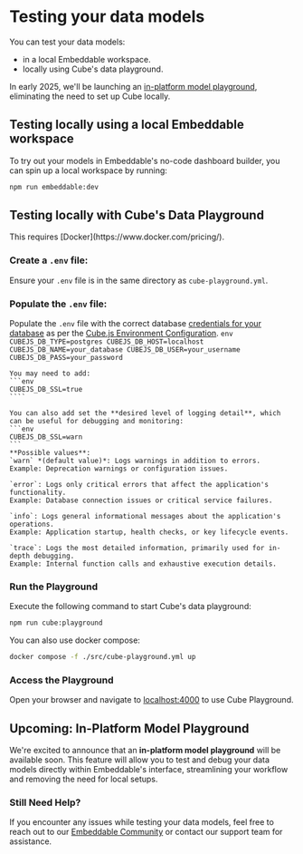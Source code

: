 
# Testing your data models

You can test your data models:
- in a local Embeddable workspace. 
- locally using Cube's data playground. 

In early 2025, we'll be launching an [in-platform model playground](/data-modeling/testing-models#upcoming-in-platform-model-playground), eliminating the need to set up Cube locally.

## Testing locally using a local Embeddable workspace 

To try out your models in Embeddable's no-code dashboard builder, you can spin up a local workspace by running:

```bash
npm run embeddable:dev
```

## Testing locally with Cube's Data Playground

<Callout emoji="">
  This requires [Docker](https://www.docker.com/pricing/).
</Callout>

<Steps>

### Create a `.env` file:  
   Ensure your `.env` file is in the same directory as `cube-playground.yml`.

### Populate the `.env` file: 
   Populate the `.env` file with the correct database [credentials for your database](http://localhost:3000/getting-started/connect-your-database/credentials) as per the [Cube.js Environment Configuration](https://cube.dev/docs/reference/configuration/environment-variables).
    ```env
    CUBEJS_DB_TYPE=postgres
    CUBEJS_DB_HOST=localhost
    CUBEJS_DB_NAME=your_database
    CUBEJS_DB_USER=your_username
    CUBEJS_DB_PASS=your_password
    ```

    You may need to add:
    ```env
    CUBEJS_DB_SSL=true
    ````

    You can also add set the **desired level of logging detail**, which can be useful for debugging and monitoring:
    ```env
    CUBEJS_DB_SSL=warn 
    ```
    **Possible values**:  
    `warn` *(default value)*: Logs warnings in addition to errors.  
    Example: Deprecation warnings or configuration issues. 

    `error`: Logs only critical errors that affect the application's functionality.  
    Example: Database connection issues or critical service failures.

    `info`: Logs general informational messages about the application's operations.  
    Example: Application startup, health checks, or key lifecycle events. 

    `trace`: Logs the most detailed information, primarily used for in-depth debugging.  
    Example: Internal function calls and exhaustive execution details.


### Run the Playground  
   Execute the following command to start Cube's data playground:
   ```bash
   npm run cube:playground
   ```

   You can also use docker compose:
   ```bash
   docker compose -f ./src/cube-playground.yml up
   ```

### Access the Playground 
   Open your browser and navigate to [localhost:4000](http://localhost:4000) to use Cube Playground.

</Steps>

## Upcoming: In-Platform Model Playground

We're excited to announce that an **in-platform model playground** will be available soon. This feature will allow you to test and debug your data models directly within Embeddable's interface, streamlining your workflow and removing the need for local setups.


### Still Need Help?

If you encounter any issues while testing your data models, feel free to reach out to our [Embeddable Community](https://community.embeddable.com/) or contact our support team for assistance.